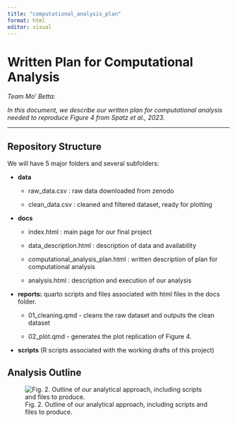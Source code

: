 ```yaml
---
title: "computational_analysis_plan"
format: html
editor: visual
---
```


# Written Plan for Computational Analysis

*Team Mo' Betta:*

*In this document, we describe our written plan for computational analysis needed to reproduce Figure 4 from Spatz et al., 2023.*

------------------------------------------------------------------------

## Repository Structure

We will have 5 major folders and several subfolders:

-   **data**

    -   raw_data.csv : raw data downloaded from zenodo

    -   clean_data.csv : cleaned and filtered dataset, ready for plotting

-   **docs**

    -   index.html : main page for our final project

    -   data_description.html : description of data and availability

    -   computational_analysis_plan.html : written description of plan for computational analysis

    -   analysis.html : description and execution of our analysis

-   **reports:** quarto scripts and files associated with html files in the docs folder.

    -   01_cleaning.qmd - cleans the raw dataset and outputs the clean dataset

    -   02_plot.qmd - generates the plot replication of Figure 4.

-   **scripts** (R scripts associated with the working drafts of this project)

## Analysis Outline

![Fig. 2. Outline of our analytical approach, including scripts and files to produce.](reports/images/analysis_outline.png){alt="Fig. 2. Outline of our analytical approach, including scripts and files to produce."}

